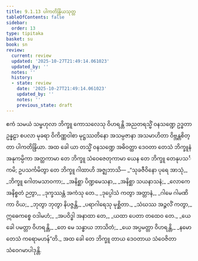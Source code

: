 ```yaml
---
title: 9.1.13 ပါကတိန္ဒြိယသုတ္တ
tableOfContents: false
sidebar:
  order: 13
type: tipitaka
basket: su
book: sn
review:
  current: review
  updated: '2025-10-27T21:49:14.061023'
  updated_by: ''
  notes: ''
  history:
  - state: review
    date: '2025-10-27T21:49:14.061023'
    updated_by: ''
    notes: ''
    previous_state: draft
---
```



<ReviewStatus review={frontmatter.review} showDetails={true} />

<HypothesisAnnotation frontmatter={frontmatter} />

<DynamicBreadcrumb />

<Division number="233" book="sn" e="ch" v="18" p="313">

<Paragraph number="1431" book="sn">
ဧကံ သမယံ သမ္ဗဟုလာ ဘိက္ခူ ကောသလေသု ဝိဟရန္တိ အညတရသ္မိံ ဝနသဏ္ဍေ ဥဒ္ဓတာ ဥန္နဠာ စပလာ မုခရာ ဝိကိဏ္ဏဝါစာ မုဋ္ဌဿတိနော အသမ္ပဇာနာ အသမာဟိတာ ဝိဗ္ဘန္တစိတ္တာ ပါကတိန္ဒြိယာ. အထ ခေါ ယာ တသ္မိံ ဝနသဏ္ဍေ အဓိဝတ္ထာ ဒေဝတာ တေသံ ဘိက္ခူနံ အနုကမ္ပိကာ အတ္ထကာမာ တေ ဘိက္ခူ သံဝေဇေတုကာမာ ယေန တေ ဘိက္ခူ တေနုပသင်္ကမိ; ဥပသင်္ကမိတွာ တေ ဘိက္ခူ ဂါထာဟိ အဇ္ဈဘာသိ—
</Paragraph>

<Paragraph number="1432" type="verses" book="sn">
_“သုခဇီဝိနော ပုရေ အာသုံ,_  
_ဘိက္ခူ ဂေါတမသာဝကာ;_  
_အနိစ္ဆာ ပိဏ္ဍမေသနာ,_  
_အနိစ္ဆာ သယနာသနံ;_  
_လောကေ အနိစ္စတံ ဉတွာ,_  
_ဒုက္ခဿန္တံ အကံသု တေ._  

</Paragraph>

<Paragraph number="1433" type="verses" book="sn">
_ဒုပ္ပေါသံ ကတွာ အတ္တာနံ,_  
_ဂါမေ ဂါမဏိကာ ဝိယ;_  
_ဘုတွာ ဘုတွာ နိပဇ္ဇန္တိ,_  
_ပရာဂါရေသု မုစ္ဆိတာ._  

</Paragraph>

<Paragraph number="1434" type="verses" book="sn">
_သံဃဿ အဉ္ဇလိံ ကတွာ,_  
ဣဓေကစ္စေ ဝဒါမဟံ;_  
_အပဝိဒ္ဓါ အနာထာ တေ,_  
_ယထာ ပေတာ တထေဝ တေ._  

</Paragraph>

<Paragraph number="1435" type="verses" book="sn">
_ယေ ခေါ ပမတ္တာ ဝိဟရန္တိ,_  
_တေ မေ သန္ဓာယ ဘာသိတံ;_  
_ယေ အပ္ပမတ္တာ ဝိဟရန္တိ,_  
_နမော တေသံ ကရောမဟန်”တိ._  

</Paragraph>

<Paragraph number="1436" book="sn">
အထ ခေါ တေ ဘိက္ခူ တာယ ဒေဝတာယ သံဝေဇိတာ သံဝေဂမာပါဒုန္တိ.
</Paragraph>
</Division>